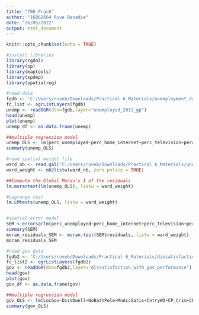 ---
title: "708_Prac6"
author: "16062664 Ruve Benadie"
date: "26/05/2022"
output: html_document
---

```{r setup, include=FALSE}
knitr::opts_chunk$set(echo = TRUE)
```
```{r}
#install libraries
library(rgdal)
library(sp)
library(maptools)
library(spdep)
library(spatialreg)

#read data
fgdb <- 'C:/Users/ruveb/Downloads/Practical 6_Materials/unemployment_data.gdb'
fc_list <- ogrListLayers(fgdb)
unemp <- readOGR(dsn=fgdb,layer="unemployed_2011_gp")
head(unemp)
plot(unemp)
unemp_df <- as.data.frame(unemp)

##multiple regression model
unemp_OLS <- lm(perc_unemployed~perc_home_internet+perc_television+perc_washing_machine+perc_cellphone+perc_stove+perc_computer, data = unemp_df)
summary(unemp_OLS)

#read spatial weight file
ward_nb <- read.gal("C:/Users/ruveb/Downloads/Practical 6_Materials/unemployment_data.gdb/Ward_Weight.gal", override.id = TRUE)
ward_weight <- nb2listw(ward_nb, zero.policy = TRUE)

##Compute the Global Moran's I of the residuals
lm.morantest(lm(unemp_OLS), listw = ward_weight)

#Lagrange test
lm.LMtests(unemp_OLS, listw = ward_weight)


#spatial error model
SEM <-errorsarlm(perc_unemployed~perc_home_internet+perc_television+perc_washing_machine+perc_cellphone+perc_stove+perc_computer, data = unemp_df, ward_weight)
summary(SEM)
moran_residuals_SEM <- moran.test(SEM$residuals, listw = ward_weight)
moran_residuals_SEM

#read gov data
fgdb2 <- 'C:/Users/ruveb/Downloads/Practical 6_Materials/dissatisfaction_with_gov_performance.gdb'
fc_list2 <- ogrListLayers(fgdb2)
gov <- readOGR(dsn=fgdb2,layer="dissatisfaction_with_gov_performance")
head(gov)
plot(gov)
gov_df <- as.data.frame(gov)

##multiple regression model
gov_OLS <- lm(LocGov~DissDwell+NoBathPele+MnAccSatis+CntryWD+CP_Crim+CP_Unemp+CP_Politic, data = gov_df)
summary(gov_OLS)








```

